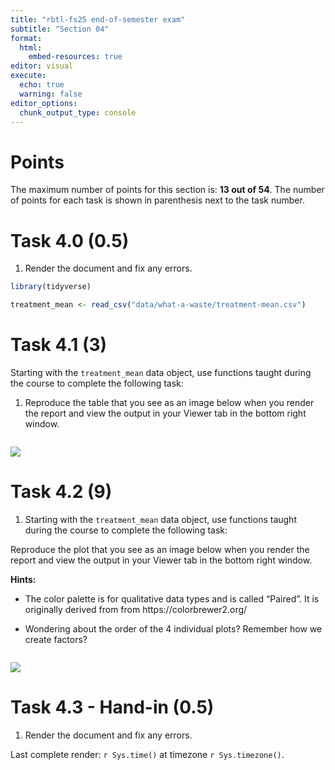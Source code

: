 ```yaml
---
title: "rbtl-fs25 end-of-semester exam"
subtitle: "Section 04"
format:
  html:
    embed-resources: true
editor: visual
execute: 
  echo: true
  warning: false
editor_options: 
  chunk_output_type: console
---
```


# Points

The maximum number of points for this section is: **13 out of 54**. The number of points for each task is shown in parenthesis next to the task number.

# Task 4.0 (0.5)

1.  Render the document and fix any errors.

```r
library(tidyverse)
```

```r

treatment_mean <- read_csv("data/what-a-waste/treatment-mean.csv")
```

# Task 4.1 (3)

Starting with the `treatment_mean` data object, use functions taught during the course to complete the following task:

1.  Reproduce the table that you see as an image below when you render the report and view the output in your Viewer tab in the bottom right window.

```r


```

![](img/tbl-01-treatment-by-income-mean.png)

# Task 4.2 (9)

1.  Starting with the `treatment_mean` data object, use functions taught during the course to complete the following task:

Reproduce the plot that you see as an image below when you render the report and view the output in your Viewer tab in the bottom right window.

**Hints:**

-   The color palette is for qualitative data types and is called "Paired". It is originally derived from from https://colorbrewer2.org/

-   Wondering about the order of the 4 individual plots? Remember how we create factors?

```r

```

![](img/fig-01-treatment-by-income-mean.png)

# Task 4.3 - Hand-in (0.5)

1.  Render the document and fix any errors.

Last complete render: `r Sys.time()` at timezone `r Sys.timezone()`.
